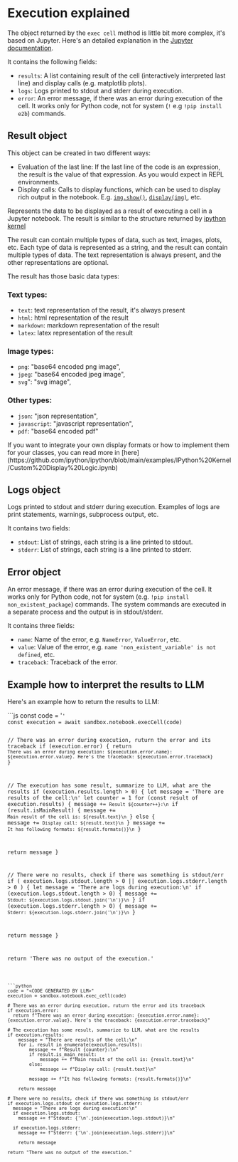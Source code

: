 # Execution explained

The object returned by the `exec cell` method is little bit more complex, it's based on Jupyter. Here's an detailed explanation in the [Jupyter documentation](https://jupyter-client.readthedocs.io/en/stable/messaging.html).

It contains the following fields:

- `results`: A list containing result of the cell (interactively interpreted last line) and display calls (e.g. matplotlib plots).
- `logs`: Logs printed to stdout and stderr during execution.
- `error`: An error message, if there was an error during execution of the cell. It works only for Python code, not for system (`!` e.g `!pip install e2b`) commands.

## Result object

This object can be created in two different ways:
- Evaluation of the last line: If the last line of the code is an expression, the result is the value of that expression. As you would expect in REPL environments.
- Display calls: Calls to display functions, which can be used to display rich output in the notebook. E.g. [`img.show()`](https://matplotlib.org/stable/api/_as_gen/matplotlib.pyplot.show.html), [`display(img)`](https://ipython.readthedocs.io/en/stable/api/generated/IPython.display.html), etc.

Represents the data to be displayed as a result of executing a cell in a Jupyter notebook.
The result is similar to the structure returned by [ipython kernel](https://ipython.readthedocs.io/en/stable/development/execution.html#execution-semantics)

The result can contain multiple types of data, such as text, images, plots, etc. Each type of data is represented
as a string, and the result can contain multiple types of data. The text representation is always present, and
the other representations are optional.

The result has those basic data types:

### Text types:
- `text`: text representation of the result, it's always present
- `html`: html representation of the result
- `markdown`: markdown representation of the result
- `latex`: latex representation of the result

### Image types:
 - `png`: "base64 encoded png image",
 - `jpeg`: "base64 encoded jpeg image",
 - `svg`": "svg image",

### Other types:
 - `json`: "json representation",
 - `javascript`: "javascript representation",
 - `pdf`: "base64 encoded pdf"

<Note>
If you want to integrate your own display formats or how to implement them for your classes, you can read more in [here](https://github.com/ipython/ipython/blob/main/examples/IPython%20Kernel/Custom%20Display%20Logic.ipynb)
</Note>

## Logs object

Logs printed to stdout and stderr during execution. Examples of logs are print statements, warnings, subprocess output, etc.

It contains two fields:
- `stdout`: List of strings, each string is a line printed to stdout.
- `stderr`: List of strings, each string is a line printed to stderr.

## Error object

An error message, if there was an error during execution of the cell.
<Note>
It works only for Python code, not for system (e.g. `!pip install non_existent_package`) commands. The system commands are executed in a separate process and the output is in stdout/stderr.
</Note>

It contains three fields:
- `name`: Name of the error, e.g. `NameError`, `ValueError`, etc.
- `value`: Value of the error, e.g. `name 'non_existent_variable' is not defined`, etc.
- `traceback`: Traceback of the error.


## Example how to interpret the results to LLM

Here's an example how to return the results to LLM:

<CodeGroup isRunnable={false}>
```js
const code = '<CODE GENERATED BY LLM>'
const execution = await sandbox.notebook.execCell(code)

// There was an error during execution, ruturn the error and its traceback
if (execution.error) {
  return `There was an error during execution: ${execution.error.name}: ${execution.error.value}. Here's the traceback: ${execution.error.traceback}`
}

// The execution has some result, summarize to LLM, what are the results
if (execution.results.length > 0) {
  let message = 'There are results of the cell:\n'
  let counter = 1
  for (const result of execution.results) {
    message += `Result ${counter++}:\n`
    if (result.isMainResult) {
      message += `Main result of the cell is: ${result.text}\n`
    } else {
      message += `Display call: ${result.text}\n`
    }
    message += `It has following formats: ${result.formats()}\n`
  }

  return message
}

// There were no results, check if there was something is stdout/err
if (
  execution.logs.stdout.length > 0 ||
  execution.logs.stderr.length > 0
) {
  let message = 'There are logs during execution:\n'
  if (execution.logs.stdout.length > 0) {
    message += `Stdout: ${execution.logs.stdout.join('\n')}\n`
  }
  if (execution.logs.stderr.length > 0) {
    message += `Stderr: ${execution.logs.stderr.join('\n')}\n`
  }

  return message
}

return 'There was no output of the execution.'
```

```python
code = "<CODE GENERATED BY LLM>"
execution = sandbox.notebook.exec_cell(code)

# There was an error during execution, ruturn the error and its traceback
if execution.error:
  return f"There was an error during execution: {execution.error.name}: {execution.error.value}. Here's the traceback: {execution.error.traceback}"

# The execution has some result, summarize to LLM, what are the results
if execution.results:
    message = "There are results of the cell:\n"
    for i, result in enumerate(execution.results):
        message += f"Result {counter}:\n"
        if result.is_main_result:
            message += f"Main result of the cell is: {result.text}\n"
        else:
            message += f"Display call: {result.text}\n"

        message += f"It has following formats: {result.formats()}\n"

    return message

# There were no results, check if there was something is stdout/err
if execution.logs.stdout or execution.logs.stderr:
  message = "There are logs during execution:\n"
  if execution.logs.stdout:
    message += f"Stdout: {'\n'.join(execution.logs.stdout)}\n"

  if execution.logs.stderr:
    message += f"Stderr: {'\n'.join(execution.logs.stderr)}\n"

    return message

return "There was no output of the execution."
```
</CodeGroup>
